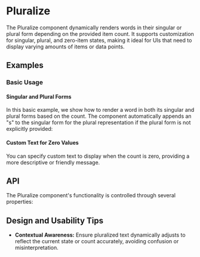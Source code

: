
<Meta of={PluralizeStories} />

# Pluralize
The Pluralize component dynamically renders words in their singular or plural form depending on the provided item count. 
It supports customization for singular, plural, and zero-item states, making it ideal for UIs that need to display varying amounts of items or data points.
## Examples
### Basic Usage
#### Singular and Plural Forms
In this basic example, we show how to render a word in both its singular and plural forms based on the count. 
The component automatically appends an "s" to the singular form for the plural representation if the plural form is not explicitly provided:
<ToggleCanvas of={PluralizeStories.Simple} storybook="components-data-pluralize--simple" />

#### Custom Text for Zero Values
You can specify custom text to display when the count is zero, providing a more descriptive or friendly message.
<ToggleCanvas of={PluralizeStories.ZeroCount} storybook="components-data-pluralize--zero-count" />

## API
The Pluralize component's functionality is controlled through several properties:
<PropsTable name="Pluralize" />

## Design and Usability Tips

- **Contextual Awareness:** Ensure pluralized text dynamically adjusts to reflect the current state or count accurately, avoiding confusion or misinterpretation.
